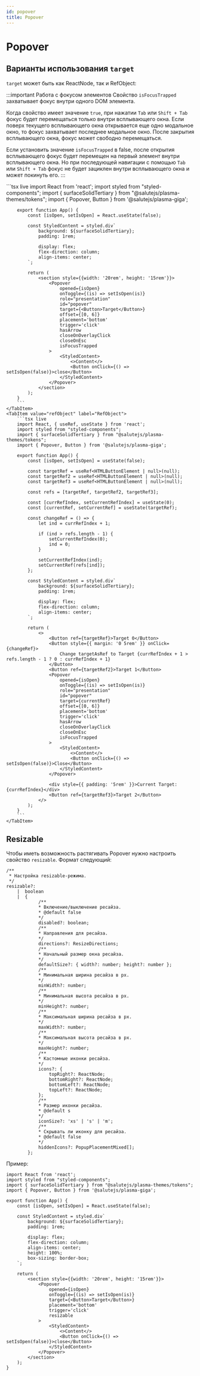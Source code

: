 ```yaml
---
id: popover
title: Popover
---
```



# Popover
<Description name="Popover" />
<PropsTable name="Popover" />

## Варианты использования `target`

`target` может быть как ReactNode, так и RefObject:

:::important Работа с фокусом элементов
Свойство `isFocusTrapped` захватывает фокус внутри одного DOM элемента.

Когда свойство имеет значение `true`, при нажатии `Tab` или `Shift + Tab` фокус будет перемещаться только внутри всплывающего окна.
Если поверх текущего всплывающего окна открывается еще одно модальное окно, то фокус захватывает последнее модальное окно.
После закрытия всплывающего окна, фокус может свободно перемещаться.

Если установить значение `isFocusTrapped` в false, после открытия всплывающего фокус будет перемещен на первый элемент внутри всплывающего окна.
Но при последующей навигации с помощью `Tab` или `Shift + Tab` фокус не будет зациклен внутри всплывающего окна и может покинуть его.
:::

<Tabs>
    <TabItem value="reactNode" label="React Node" default>
        ```tsx live
        import React from 'react';
        import styled from "styled-components";
        import { surfaceSolidTertiary } from "@salutejs/plasma-themes/tokens";
        import { Popover, Button } from '@salutejs/plasma-giga';

        export function App() {
            const [isOpen, setIsOpen] = React.useState(false);

            const StyledContent = styled.div`
                background: ${surfaceSolidTertiary};
                padding: 1rem;

                display: flex;
                flex-direction: column;
                align-items: center;
            `;

            return (
                <section style={{width: '20rem', height: '15rem'}}>
                    <Popover
                        opened={isOpen}
                        onToggle={(is) => setIsOpen(is)}
                        role="presentation"
                        id="popover"
                        target={<Button>Target</Button>}
                        offset={[0, 6]}
                        placement='bottom'
                        trigger='click'
                        hasArrow
                        closeOnOverlayClick
                        closeOnEsc
                        isFocusTrapped
                    >
                        <StyledContent>
                            <>Content</>
                            <Button onClick={() => setIsOpen(false)}>close</Button>
                        </StyledContent>
                    </Popover>
                </section>
            );
        }
        ```
    </TabItem>
    <TabItem value="refObject" label="RefObject">
        ```tsx live
        import React, { useRef, useState } from 'react';
        import styled from "styled-components";
        import { surfaceSolidTertiary } from "@salutejs/plasma-themes/tokens";
        import { Popover, Button } from '@salutejs/plasma-giga';

        export function App() {
            const [isOpen, setIsOpen] = useState(false);

            const targetRef = useRef<HTMLButtonElement | null>(null);
            const targetRef2 = useRef<HTMLButtonElement | null>(null);
            const targetRef3 = useRef<HTMLButtonElement | null>(null);

            const refs = [targetRef, targetRef2, targetRef3];

            const [currRefIndex, setCurrentRefIndex] = useState(0);
            const [currentRef, setCurrentRef] = useState(targetRef);

            const changeRef = () => {
                let ind = currRefIndex + 1;

                if (ind > refs.length - 1) {
                    setCurrentRefIndex(0);
                    ind = 0;
                }

                setCurrentRefIndex(ind);
                setCurrentRef(refs[ind]);
            };
            
            const StyledContent = styled.div`
                background: ${surfaceSolidTertiary};
                padding: 1rem;

                display: flex;
                flex-direction: column;
                align-items: center;
            `;

            return (
                <>
                    <Button ref={targetRef}>Target 0</Button>
                    <Button style={{ margin: '0 5rem' }} onClick={changeRef}>
                        Change targetAsRef to Target {currRefIndex + 1 > refs.length - 1 ? 0 : currRefIndex + 1}
                    </Button>
                    <Button ref={targetRef2}>Target 1</Button>
                    <Popover
                        opened={isOpen}
                        onToggle={(is) => setIsOpen(is)}
                        role="presentation"
                        id="popover"
                        target={currentRef}
                        offset={[0, 6]}
                        placement='bottom'
                        trigger='click'
                        hasArrow
                        closeOnOverlayClick
                        closeOnEsc
                        isFocusTrapped
                    >
                        <StyledContent>
                            <>Content</>
                            <Button onClick={() => setIsOpen(false)}>Close</Button>
                        </StyledContent>
                    </Popover>

                    <div style={{ padding: '5rem' }}>Current Target: {currRefIndex}</div>
                    <Button ref={targetRef3}>Target 2</Button>
                </>
            );
        }
        ```
    </TabItem>
</Tabs>

## Resizable

Чтобы иметь возможность растягивать Popover нужно настроить свойство `resizable`. Формат следующий:

```tsx
/**
 * Настройка resizable-режима.
 */
resizable?: 
    |  boolean
    |  {
            /**
            * Включение/выключение ресайза.
            * @default false
            */
            disabled?: boolean;
            /**
            * Направления для ресайза.
            */
            directions?: ResizeDirections;
            /**
            * Начальный размер окна ресайза.
            */
            defaultSize?: { width?: number; height?: number };
            /**
            * Минимальная ширина ресайза в px.
            */
            minWidth?: number;
            /**
            * Минимальная высота ресайза в px.
            */
            minHeight?: number;
            /**
            * Максимальная ширина ресайза в px.
            */
            maxWidth?: number;
            /**
            * Максимальная высота ресайза в px.
            */
            maxHeight?: number;
            /**
            * Кастомные иконки ресайза.
            */
            icons?: {
                topRight?: ReactNode;
                bottomRight?: ReactNode;
                bottomLeft?: ReactNode;
                topLeft?: ReactNode;
            };
            /**
            * Размер иконки ресайза.
            * @default s
            */
            iconSize?: 'xs' | 's' | 'm';
            /**
            * Скрывать ли иконку для ресайза.
            * @default false
            */
            hiddenIcons?: PopupPlacementMixed[];
        };
```

Пример:

```tsx live
import React from 'react';
import styled from "styled-components";
import { surfaceSolidTertiary } from "@salutejs/plasma-themes/tokens";
import { Popover, Button } from '@salutejs/plasma-giga';

export function App() {
    const [isOpen, setIsOpen] = React.useState(false);

    const StyledContent = styled.div`
        background: ${surfaceSolidTertiary};
        padding: 1rem;

        display: flex;
        flex-direction: column;
        align-items: center;
        height: 100%;
        box-sizing: border-box;
    `;

    return (
        <section style={{width: '20rem', height: '15rem'}}>
            <Popover
                opened={isOpen}
                onToggle={(is) => setIsOpen(is)}
                target={<Button>Target</Button>}
                placement='bottom'
                trigger='click'
                resizable
            >
                <StyledContent>
                    <>Content</>
                    <Button onClick={() => setIsOpen(false)}>close</Button>
                </StyledContent>
            </Popover>
        </section>
    );
}
```

